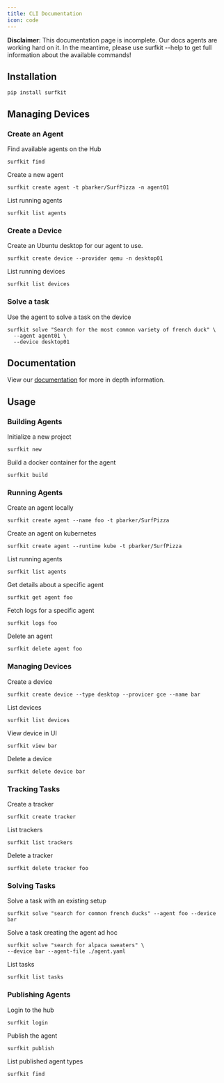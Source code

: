 ```yaml
---
title: CLI Documentation
icon: code
---
```


**Disclaimer**: This documentation page is incomplete. Our docs agents are working hard on it. In the meantime, please use surfkit --help to get full information about the available commands!

## Installation

```
pip install surfkit
```

## Managing Devices

### Create an Agent

Find available agents on the Hub

```
surfkit find
```

Create a new agent

```
surfkit create agent -t pbarker/SurfPizza -n agent01
```

List running agents

```
surfkit list agents
```

### Create a Device

Create an Ubuntu desktop for our agent to use.

```
surfkit create device --provider qemu -n desktop01
```

List running devices

```
surfkit list devices
```

### Solve a task

Use the agent to solve a task on the device

```
surfkit solve "Search for the most common variety of french duck" \
  --agent agent01 \
  --device desktop01
```

## Documentation

View our [documentation](https://docs.hub.agentsea.ai) for more in depth information.

## Usage

### Building Agents

Initialize a new project

```
surfkit new
```

Build a docker container for the agent

```
surfkit build
```

### Running Agents

Create an agent locally

```
surfkit create agent --name foo -t pbarker/SurfPizza
```

Create an agent on kubernetes

```
surfkit create agent --runtime kube -t pbarker/SurfPizza
```

List running agents

```
surfkit list agents
```

Get details about a specific agent

```
surfkit get agent foo
```

Fetch logs for a specific agent

```
surfkit logs foo
```

Delete an agent

```
surfkit delete agent foo
```

### Managing Devices

Create a device

```
surfkit create device --type desktop --provicer gce --name bar
```

List devices

```
surfkit list devices
```

View device in UI

```
surfkit view bar
```

Delete a device

```
surfkit delete device bar
```

### Tracking Tasks

Create a tracker

```
surfkit create tracker
```

List trackers

```
surfkit list trackers
```

Delete a tracker

```
surfkit delete tracker foo
```

### Solving Tasks

Solve a task with an existing setup

```
surfkit solve "search for common french ducks" --agent foo --device bar
```

Solve a task creating the agent ad hoc

```
surfkit solve "search for alpaca sweaters" \
--device bar --agent-file ./agent.yaml
```

List tasks

```
surfkit list tasks
```

### Publishing Agents

Login to the hub

```
surfkit login
```

Publish the agent

```
surfkit publish
```

List published agent types

```
surfkit find
```
